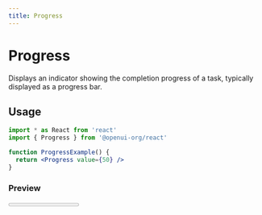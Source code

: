 ```yaml
---
title: Progress
---
```



# Progress

Displays an indicator showing the completion progress of a task, typically displayed as a progress bar.

## Usage

```jsx
import * as React from 'react'
import { Progress } from '@openui-org/react'

function ProgressExample() {
  return <Progress value={50} />
}
```

### Preview

<Preview>
  <Progress value={50} />
</Preview>
